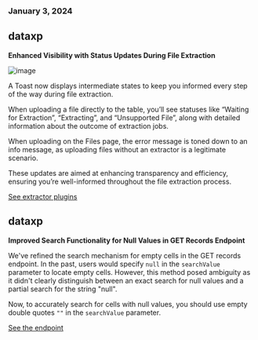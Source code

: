 ### January 3, 2024

## dataxp

**Enhanced Visibility with Status Updates During File Extraction**

![image](../changelog/images/extract-status.gif)

A Toast now displays intermediate states to keep you informed every step of the way during file extraction.

When uploading a file directly to the table, you’ll see statuses like “Waiting for Extraction”, “Extracting”, and “Unsupported File”, along with detailed information about the outcome of extraction jobs.

When uploading on the Files page, the error message is toned down to an info message, as uploading files without an extractor is a legitimate scenario.

These updates are aimed at enhancing transparency and efficiency, ensuring you’re well-informed throughout the file extraction process.

[See extractor plugins](../plugins-docs/extractors/)

## dataxp

**Improved Search Functionality for Null Values in GET Records Endpoint**

We've refined the search mechanism for empty cells in the GET records endpoint. In the past, users would specify `null` in the `searchValue` parameter to locate empty cells. However, this method posed ambiguity as it didn't clearly distinguish between an exact search for null values and a partial search for the string "null".

Now, to accurately search for cells with null values, you should use empty double quotes `""` in the `searchValue` parameter.

[See the endpoint](https://reference.flatfile.com/api-reference/records/get-records)
